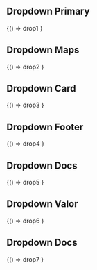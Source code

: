 

<Meta title="Components/Dropdowns" />

## Dropdown Primary

<Canvas>
 <Story name="Primary">
  {() => drop1
  }
 </Story>
</Canvas>

## Dropdown Maps

<Canvas>
 <Story name="Dropdown Maps">
  {() => drop2
  }
 </Story>
</Canvas>

## Dropdown Card

<Canvas>
 <Story name="Dropdown Card">
  {() => drop3
  }
 </Story>
</Canvas>


## Dropdown Footer

<Canvas>
 <Story name="Dropdown Footer">
  {() => drop4
  }
 </Story>
</Canvas>

## Dropdown Docs

<Canvas>
 <Story name="Dropdown Menu Lang">
  {() => drop5
  }
 </Story>
</Canvas>

## Dropdown Valor

<Canvas className="bg-secondary">
 <Story name="Dropdown Valor">
  {() => drop6
  }
 </Story>
</Canvas>


## Dropdown Docs

<Canvas>
 <Story name="Dropdown Docs">
  {() => drop7
  }
 </Story>
</Canvas>